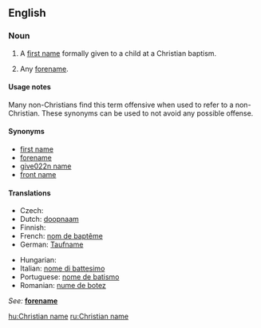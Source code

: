 ==English==

===Noun===
{{en-noun|sg=[[Christian]] [[name]]}}

# A [[first name]] formally given to a child at a Christian baptism.
# {{context|by extension}} Any [[forename]].

====Usage notes====
Many non-Christians find this term offensive when used to refer to a non-Christian. These synonyms can be used to not avoid any possible offense.

====Synonyms====
*[[first name]]
*[[forename]]
*[[give022n name]]
*[[front name]]

====Translations====
<!-- The translations below are for the Christian sense only.  For translations in the sense of "forename", see [[forename]]. This will help maintain consistency and reduce redundancy. -->

{{trans-top|first name at Christian baptism}}
* Czech: {{t-|cs|křestní jméno|n}}
* Dutch: [[doopnaam]] {{m}}
* Finnish: {{t-|fi|ristimänimi}}
* French: [[nom de baptême]] {{m}}
* German: [[Taufname]] {{m}}
{{trans-mid}}
* Hungarian: {{t+|hu|keresztnév}}
* Italian: [[nome di battesimo]] {{m}}
* Portuguese: [[nome de batismo]] {{f}}
* Romanian: [[nume de botez]]
{{trans-bottom}}

{{trans-top|any forename}}
''See: '' '''[[forename]]'''
{{trans-bottom}}

[[hu:Christian name]]
[[ru:Christian name]]